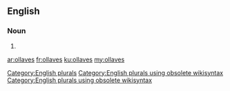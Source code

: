==English==

===Noun===
{{head|en}}

# {{plural of|ollave}}

[[Category:English plurals]][[Category:English plurals using obsolete wikisyntax]][[Category:English plurals using obsolete wikisyntax]]

[[ar:ollaves]]
[[fr:ollaves]]
[[ku:ollaves]]
[[my:ollaves]]